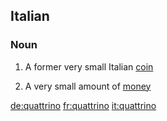 ==Italian==

===Noun===
{{it-noun||m||quattrini}}

# A former very small Italian [[coin]]
# {{context|by extension|lang=it}} A very small amount of [[money]]

[[de:quattrino]]
[[fr:quattrino]]
[[it:quattrino]]
